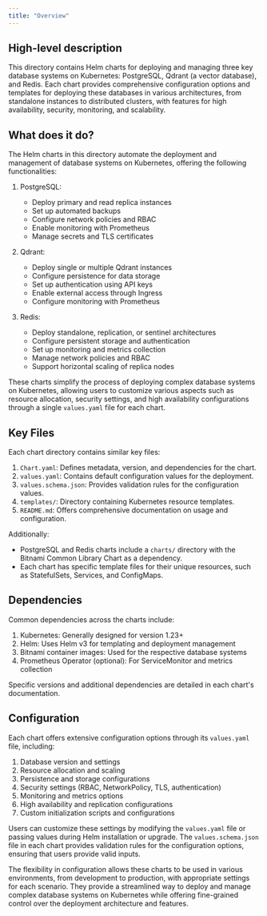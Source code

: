 ```yaml
---
title: "Overview"
---
```


## High-level description
This directory contains Helm charts for deploying and managing three key database systems on Kubernetes: PostgreSQL, Qdrant (a vector database), and Redis. Each chart provides comprehensive configuration options and templates for deploying these databases in various architectures, from standalone instances to distributed clusters, with features for high availability, security, monitoring, and scalability.

## What does it do?
The Helm charts in this directory automate the deployment and management of database systems on Kubernetes, offering the following functionalities:

1. PostgreSQL:
   - Deploy primary and read replica instances
   - Set up automated backups
   - Configure network policies and RBAC
   - Enable monitoring with Prometheus
   - Manage secrets and TLS certificates

2. Qdrant:
   - Deploy single or multiple Qdrant instances
   - Configure persistence for data storage
   - Set up authentication using API keys
   - Enable external access through Ingress
   - Configure monitoring with Prometheus

3. Redis:
   - Deploy standalone, replication, or sentinel architectures
   - Configure persistent storage and authentication
   - Set up monitoring and metrics collection
   - Manage network policies and RBAC
   - Support horizontal scaling of replica nodes

These charts simplify the process of deploying complex database systems on Kubernetes, allowing users to customize various aspects such as resource allocation, security settings, and high availability configurations through a single `values.yaml` file for each chart.

## Key Files
Each chart directory contains similar key files:

1. `Chart.yaml`: Defines metadata, version, and dependencies for the chart.
2. `values.yaml`: Contains default configuration values for the deployment.
3. `values.schema.json`: Provides validation rules for the configuration values.
4. `templates/`: Directory containing Kubernetes resource templates.
5. `README.md`: Offers comprehensive documentation on usage and configuration.

Additionally:
- PostgreSQL and Redis charts include a `charts/` directory with the Bitnami Common Library Chart as a dependency.
- Each chart has specific template files for their unique resources, such as StatefulSets, Services, and ConfigMaps.

## Dependencies
Common dependencies across the charts include:

1. Kubernetes: Generally designed for version 1.23+
2. Helm: Uses Helm v3 for templating and deployment management
3. Bitnami container images: Used for the respective database systems
4. Prometheus Operator (optional): For ServiceMonitor and metrics collection

Specific versions and additional dependencies are detailed in each chart's documentation.

## Configuration
Each chart offers extensive configuration options through its `values.yaml` file, including:

1. Database version and settings
2. Resource allocation and scaling
3. Persistence and storage configurations
4. Security settings (RBAC, NetworkPolicy, TLS, authentication)
5. Monitoring and metrics options
6. High availability and replication configurations
7. Custom initialization scripts and configurations

Users can customize these settings by modifying the `values.yaml` file or passing values during Helm installation or upgrade. The `values.schema.json` file in each chart provides validation rules for the configuration options, ensuring that users provide valid inputs.

The flexibility in configuration allows these charts to be used in various environments, from development to production, with appropriate settings for each scenario. They provide a streamlined way to deploy and manage complex database systems on Kubernetes while offering fine-grained control over the deployment architecture and features.